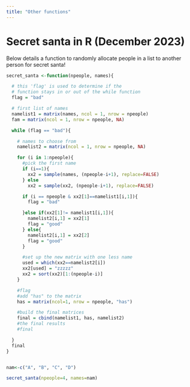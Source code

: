 ```yaml
---
title: "Other functions"
---
```


# Secret santa in R (December 2023)

Below details a function to randomly allocate people in a list to another person for secret santa!

```r
secret_santa <-function(npeople, names){

  # this 'flag' is used to determine if the
  # function stays in or out of the while function
  flag = "bad"

  # first list of names
  namelist1 = matrix(names, ncol = 1, nrow = npeople)
  fam = matrix(ncol = 1, nrow = npeople, NA)

  while (flag == "bad"){

    # names to choose from
    namelist2 = matrix(ncol = 1, nrow = npeople, NA)

    for (i in 1:npeople){
      #pick the first name
      if (i==1){
        xx2 = sample(names, (npeople-i+1), replace=FALSE)
      } else
        xx2 = sample(xx2, (npeople-i+1), replace=FALSE)

      if (i == npeople & xx2[1]==namelist1[i,1]){
        flag = "bad"

      }else if(xx2[1]!= namelist1[i,1]){
        namelist2[i,1] = xx2[1]
        flag = "good"
      } else{
        namelist2[i,1] = xx2[2]
        flag = "good"
      }

      #set up the new matrix with one less name
      used = which(xx2==namelist2[i])
      xx2[used] = "zzzzz"
      xx2 = sort(xx2)[1:(npeople-i)]
    }

    #flag
    #add "has" to the matrix
    has = matrix(ncol=1, nrow = npeople, "has")

    #build the final matrices
    final = cbind(namelist1, has, namelist2)
    #the final results
    #final

  }
  final
}



```

```r

nam<-c("A", "B", "C", "D")

secret_santa(npeople=4, names=nam)
```

